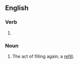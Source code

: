 ==English==

===Verb===
{{head|en|verb form}}

# {{present participle of|en|refill|nocat=1}}

===Noun===
{{en-noun}}

# The act of filling again; a [[refill]].